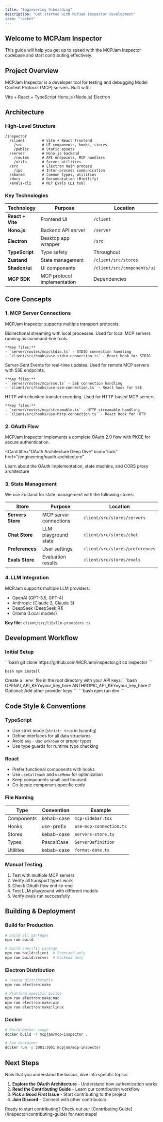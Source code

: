 ```yaml
---
title: "Engineering Onboarding"
description: "Get started with MCPJam Inspector development"
icon: "rocket"
---
```


## Welcome to MCPJam Inspector

This guide will help you get up to speed with the MCPJam Inspector codebase and start contributing effectively.

## Project Overview

MCPJam Inspector is a developer tool for testing and debugging Model Context Protocol (MCP) servers. Built with:

<CardGroup cols={3}>
  <Card title="Frontend" icon="react">
    Vite + React + TypeScript
  </Card>
  <Card title="Backend" icon="server">
    Hono.js (Node.js)
  </Card>
  <Card title="Desktop" icon="desktop">
    Electron
  </Card>
</CardGroup>

## Architecture

### High-Level Structure

```
/inspector
  /client        # Vite + React frontend
    /src         # UI components, hooks, stores
    /public      # Static assets
  /server        # Hono.js backend
    /routes      # API endpoints, MCP handlers
    /utils       # Server utilities
  /src           # Electron main process
    /ipc         # Inter-process communication
  /shared        # Common types, utilities
  /docs          # Documentation (Mintlify)
  /evals-cli     # MCP Evals CLI tool
```

### Key Technologies

| Technology       | Purpose                     | Location                    |
| ---------------- | --------------------------- | --------------------------- |
| **React + Vite** | Frontend UI                 | `/client`                   |
| **Hono.js**      | Backend API server          | `/server`                   |
| **Electron**     | Desktop app wrapper         | `/src`                      |
| **TypeScript**   | Type safety                 | Throughout                  |
| **Zustand**      | State management            | `/client/src/stores`        |
| **Shadcn/ui**    | UI components               | `/client/src/components/ui` |
| **MCP SDK**      | MCP protocol implementation | Dependencies                |

## Core Concepts

### 1. MCP Server Connections

MCPJam Inspector supports multiple transport protocols:

<AccordionGroup>
  <Accordion title="STDIO Transport" icon="terminal">
    Bidirectional streaming with local processes. Used for local MCP servers running as command-line tools.

    **Key files:**
    - `server/routes/mcp/stdio.ts` - STDIO connection handling
    - `client/src/hooks/use-stdio-connection.ts` - React hook for STDIO

  </Accordion>

  <Accordion title="SSE Transport" icon="rss">
    Server-Sent Events for real-time updates. Used for remote MCP servers with SSE endpoints.

    **Key files:**
    - `server/routes/mcp/sse.ts` - SSE connection handling
    - `client/src/hooks/use-sse-connection.ts` - React hook for SSE

  </Accordion>

  <Accordion title="HTTP Streamable" icon="cloud">
    HTTP with chunked transfer encoding. Used for HTTP-based MCP servers.

    **Key files:**
    - `server/routes/mcp/streamable.ts` - HTTP streamable handling
    - `client/src/hooks/use-http-connection.ts` - React hook for HTTP

  </Accordion>
</AccordionGroup>

### 2. OAuth Flow

MCPJam Inspector implements a complete OAuth 2.0 flow with PKCE for secure authentication.

<Card
  title="OAuth Architecture Deep Dive"
  icon="lock"
  href="/engineering/oauth-architecture"
>
  Learn about the OAuth implementation, state machine, and CORS proxy
  architecture
</Card>

### 3. State Management

We use Zustand for state management with the following stores:

| Store             | Purpose                | Location                        |
| ----------------- | ---------------------- | ------------------------------- |
| **Servers Store** | MCP server connections | `client/src/stores/servers`     |
| **Chat Store**    | LLM playground state   | `client/src/stores/chat`        |
| **Preferences**   | User settings          | `client/src/stores/preferences` |
| **Evals Store**   | Evaluation results     | `client/src/stores/evals`       |

### 4. LLM Integration

MCPJam supports multiple LLM providers:

- OpenAI (GPT-3.5, GPT-4)
- Anthropic (Claude 2, Claude 3)
- DeepSeek (DeepSeek R1)
- Ollama (Local models)

**Key file:** `client/src/lib/llm-providers.ts`

## Development Workflow

### Initial Setup

<Steps>
  <Step title="Clone Repository">
    ```bash
    git clone https://github.com/MCPJam/inspector.git
    cd inspector
    ```
  </Step>

<Step title="Install Dependencies">```bash npm install ```</Step>

<Step title="Set Environment Variables">
  Create a `.env` file in the root directory with your API keys: ```bash
  OPENAI_API_KEY=your_key_here ANTHROPIC_API_KEY=your_key_here # Optional: Add
  other provider keys ```
</Step>

  <Step title="Start Development Server">
    ```bash
    npm run dev
    ```
  </Step>
</Steps>

## Code Style & Conventions

### TypeScript

- Use strict mode (`strict: true` in tsconfig)
- Define interfaces for all data structures
- Avoid `any` - use `unknown` or proper types
- Use type guards for runtime type checking

### React

- Prefer functional components with hooks
- Use `useCallback` and `useMemo` for optimization
- Keep components small and focused
- Co-locate component-specific code

### File Naming

| Type       | Convention | Example                 |
| ---------- | ---------- | ----------------------- |
| Components | kebab-case | `mcp-sidebar.tsx`       |
| Hooks      | use-prefix | `use-mcp-connection.ts` |
| Stores     | kebab-case | `servers-store.ts`      |
| Types      | PascalCase | `ServerDefinition`      |
| Utilities  | kebab-case | `format-date.ts`        |

### Manual Testing

1. Test with multiple MCP servers
2. Verify all transport types work
3. Check OAuth flow end-to-end
4. Test LLM playground with different models
5. Verify evals run successfully

## Building & Deployment

### Build for Production

```bash
# Build all packages
npm run build

# Build specific package
npm run build:client  # Frontend only
npm run build:server  # Backend only
```

### Electron Distribution

```bash
# Create distributable
npm run electron:make

# Platform-specific builds
npm run electron:make:mac
npm run electron:make:win
npm run electron:make:linux
```

### Docker

```bash
# Build Docker image
docker build -t mcpjam/mcp-inspector .

# Run container
docker run -p 3001:3001 mcpjam/mcp-inspector
```

## Next Steps

Now that you understand the basics, dive into specific topics:

1. **Explore the OAuth Architecture** - Understand how authentication works
2. **Read the Contributing Guide** - Learn our contribution workflow
3. **Pick a Good First Issue** - Start contributing to the project
4. **Join Discord** - Connect with other contributors

<Check>
  Ready to start contributing? Check out our [Contributing
  Guide](/inspector/contributing-guide) for next steps!
</Check>
